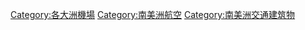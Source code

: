 {{Commons cat|Airports in South America}}

[[Category:各大洲機場|Category:各大洲機場]]
[[Category:南美洲航空|Category:南美洲航空]]
[[Category:南美洲交通建筑物|Category:南美洲交通建筑物]]